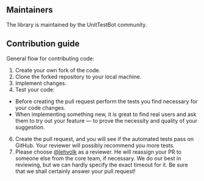 ## Maintainers

The library is maintained by the UnitTestBot community.

## Contribution guide

General flow for contributing code:

1. Create your own fork of the code.
2. Clone the forked repository to your local machine.
3. Implement changes.
5. Test your code:
* Before creating the pull request perform the tests you find necessary for your code changes.
* When implementing something new, it is great to find real users and ask them to try out your feature — to prove
the necessity and quality of your suggestion.
6. Create the pull request, and you will see if the automated tests pass on GitHub. Your reviewer will possibly recommend
you more tests.
7. Please choose [@lehvolk](https://github.com/lehvolk) as a reviewer. He will reassign your PR to someone else from the core team, if necessary.
We do our best in reviewing, but we can hardly specify the exact timeout for it. Be sure that we shall certainly answer your pull request!


